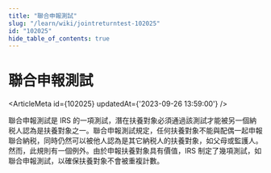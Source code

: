 ```yaml
---
title: "聯合申報測試"
slug: "/learn/wiki/jointreturntest-102025"
id: "102025"
hide_table_of_contents: true
---
```



# 聯合申報測試

<ArticleMeta id={102025} updatedAt={'2023-09-26 13:59:00'} />
<div className='border-solid border-b border-t-0 my-4 border-[var(--ifm-color-gray-300)]' />

聯合申報測試是 IRS 的一項測試，潛在扶養對象必須通過該測試才能被另一個納税人認為是扶養對象之一。聯合申報測試規定，任何扶養對象不能與配偶一起申報聯合納税，同時仍然可以被他人認為是其它納税人的扶養對象，如父母或監護人。然而，此規則有一個例外。由於申報扶養對象具有價值，IRS 制定了幾項測試，如聯合申報測試，以確保扶養對象不會被重複計數。
